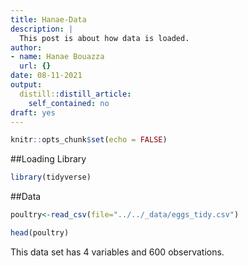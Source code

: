 ```yaml
---
title: Hanae-Data
description: |
  This post is about how data is loaded.
author:
- name: Hanae Bouazza
  url: {}
date: 08-11-2021
output:
  distill::distill_article:
    self_contained: no
draft: yes
---
```



```r
knitr::opts_chunk$set(echo = FALSE)
```

##Loading Library

```r
library(tidyverse)
```

##Data

```r
poultry<-read_csv(file="../../_data/eggs_tidy.csv")

head(poultry)
```

This data set has 4 variables and 600 observations. 
